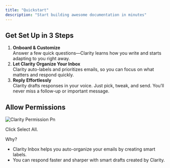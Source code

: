 ```yaml
---
title: "Quickstart"
description: "Start building awesome documentation in minutes"
---
```


## Get Set Up in 3 Steps

1. **Onboard & Customize**\
   Answer a few quick questions—Clarity learns how you write and starts adapting to you right away.
2. **Let Clarity Organize Your Inbox**\
   Clarity auto-labels and prioritizes emails, so you can focus on what matters and respond quickly.
3. **Reply Effortlessly**\
   Clarity drafts responses in your voice. Just pick, tweak, and send. You’ll never miss a follow-up or important message.

## Allow Permissions

![Clarity Permission Pn](/images/clarity-permission.png)

Click Select All. 

Why?

- Clarity Inbox helps you auto-organize your emails by creating smart labels.
- You can respond faster and sharper with smart drafts created by Clarity.